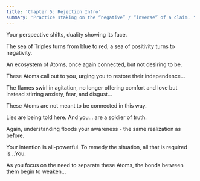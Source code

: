 ```yaml
---
title: 'Chapter 5: Rejection Intro'
summary: 'Practice staking on the “negative” / “inverse” of a claim. '
---
```


Your perspective shifts, duality showing its face.

The sea of Triples turns from blue to red; a sea of positivity turns to negativity.

An ecosystem of Atoms, once again connected, but not desiring to be.

These Atoms call out to you, urging you to restore their independence…

The flames swirl in agitation, no longer offering comfort and love but instead stirring anxiety, fear, and disgust…

These Atoms are not meant to be connected in this way.

Lies are being told here. And you... are a soldier of truth.

Again, understanding floods your awareness - the same realization as before.

Your intention is all-powerful. To remedy the situation, all that is required is…You.

As you focus on the need to separate these Atoms, the bonds between them begin to weaken…
